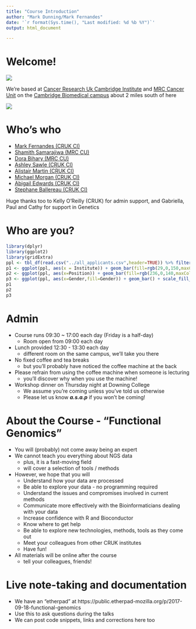 ```yaml
---
title: "Course Introduction"
author: "Mark Dunning/Mark Fernandes"
date: '`r format(Sys.time(), "Last modified: %d %b %Y")`'
output: html_document

---
```


# Welcome!

![](images/you-are-here.png)

We're based at [Cancer Research Uk Cambridge Institute](http://www.cruk.cam.ac.uk/) and [MRC Cancer Unit](https://www.mrc-cu.cam.ac.uk/) on the [Cambridge Biomedical campus](http://cambridge-biomedical.com/) about 2 miles south of here

![](https://upload.wikimedia.org/wikipedia/commons/6/68/Cmglee_Cambridge_aerial_Addenbrookes.jpg)

# Who's who 


- [Mark Fernandes (CRUK CI)](http://www.cruk.cam.ac.uk/core-facilities/bioinformatics-core)
- [Shamith Samarajiwa (MRC CU)](http://www.mrc-cu.cam.ac.uk/research/Shamith-Samarajiwa-folder)
- [Dora Bihary (MRC CU)](http://www.mrc-cu.cam.ac.uk/research/Shamith-Samarajiwa-folder)
- [Ashley Sawle (CRUK CI)](http://www.cruk.cam.ac.uk/core-facilities/bioinformatics-core)
- [Alistair Martin (CRUK CI)](http://www.cruk.cam.ac.uk/research-groups/caldas-group)
- [Michael Morgan (CRUK CI)](http://www.cruk.cam.ac.uk/research-groups/caldas-group)
- [Abigail Edwards (CRUK CI)](http://www.cruk.cam.ac.uk/core-facilities/bioinformatics-core)
- [Stephane Ballereau (CRUK CI)](http://www.cruk.cam.ac.uk/core-facilities/bioinformatics-core)


Huge thanks too to Kelly O'Reilly (CRUK) for admin support, and Gabriella, Paul and Cathy for support in Genetics

# Who are you?

```r
library(dplyr)
library(ggplot2)
library(gridExtra)
ppl <- tbl_df(read.csv("../all_applicants.csv",header=TRUE)) %>% filter(Accept == "Y")
p1 <- ggplot(ppl, aes(x = Institute)) + geom_bar(fill=rgb(29,0,150,maxColorValue=255))+ coord_flip() 
p2 <- ggplot(ppl, aes(x=Position)) + geom_bar(fill=rgb(236,0,140,maxColorValue=255)) + coord_flip()
p3 <- ggplot(ppl, aes(x=Gender,fill=Gender)) + geom_bar() + scale_fill_manual(values=c(rgb(29,0,150,maxColorValue=255),rgb(236,0,140,maxColorValue=255))) + coord_flip()
p1
p2
p3

```


# Admin

- Course runs 09:30 ~ 17:00 each day (Friday is a half-day)
    + Room open from 09:00 each day
- Lunch provided 12:30 - 13:30 each day
    + different room on the same campus, we'll take you there
- No fixed coffee and tea breaks
    + but you'll probably have noticed the coffee machine at the back
- Please refrain from using the coffee machine when someone is lecturing
    + you'll discover why when you use the machine!
- Workshop dinner on Thursday night at Downing College
    + We assume you're coming unless you've told us otherwise
    + Please let us know ***a.s.a.p*** if you won't be coming!
    


# About the Course - "Functional Genomics"

- You will (probably) not come away being an expert
- We cannot teach you everything about NGS data
    + plus, it is a fast-moving field
    + will cover a selection of tools / methods
- However, we hope that you will
    + Understand how your data are processed
    + Be able to explore your data - no programming required
    + Understand the issues and compromises involved in current methods
    + Communicate more effectively with the Bioinformaticians dealing with your data
    + Increase confidence with R and Bioconductor
    + Know where to get help
    + Be able to explore new technologies, methods, tools as they come out
    + Meet your colleagues from other CRUK institutes
    + Have fun!
- All materials will be online after the course
    + tell your colleagues, friends!
    
  

# Live note-taking and documentation

- We have an "etherpad" at https://public.etherpad-mozilla.org/p/2017-09-18-functional-genomics
- Use this to ask questions during the talks
- We can post code snippets, links and corrections here too

